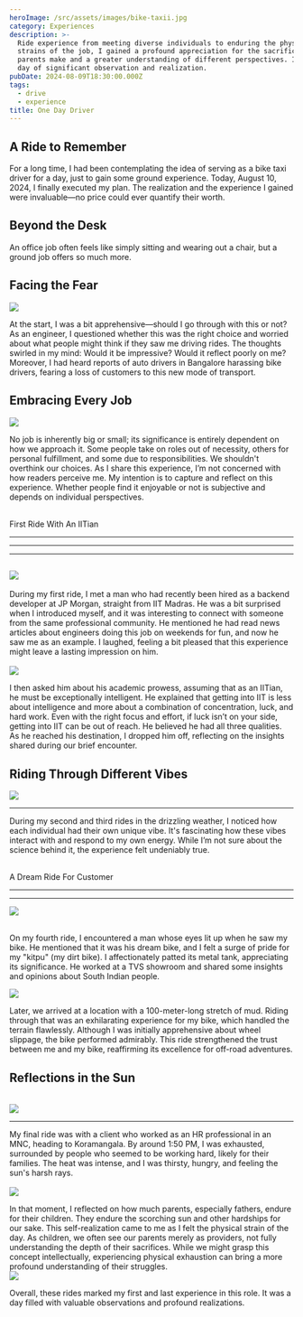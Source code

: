 ```yaml
---
heroImage: /src/assets/images/bike-taxii.jpg
category: Experiences
description: >-
  Ride experience from meeting diverse individuals to enduring the physical
  strains of the job, I gained a profound appreciation for the sacrifices
  parents make and a greater understanding of different perspectives. It was a
  day of significant observation and realization.
pubDate: 2024-08-09T18:30:00.000Z
tags:
  - drive
  - experience
title: One Day Driver
---
```


## A Ride to Remember

For a long time, I had been contemplating the idea of serving as a bike taxi driver for a day, just to gain some ground experience. Today, August 10, 2024, I finally executed my plan. The realization and the experience I gained were invaluable—no price could ever quantify their worth.

## Beyond the Desk

An office job often feels like simply sitting and wearing out a chair, but a ground job offers so much more.

## Facing the Fear

![](/src/assets/images/facing-fear.png)

At the start, I was a bit apprehensive—should I go through with this or not? As an engineer, I questioned whether this was the right choice and worried about what people might think if they saw me driving rides. The thoughts swirled in my mind: Would it be impressive? Would it reflect poorly on me? Moreover, I had heard reports of auto drivers in Bangalore harassing bike drivers, fearing a loss of customers to this new mode of transport.

## Embracing Every Job

![](/src/assets/images/embrace-every-job.png)

No job is inherently big or small; its significance is entirely dependent on how we approach it. Some people take on roles out of necessity, others for personal fulfillment, and some due to responsibilities. We shouldn't overthink our choices. As I share this experience, I’m not concerned with how readers perceive me. My intention is to capture and reflect on this experience. Whether people find it enjoyable or not is subjective and depends on individual perspectives.

\
First Ride With An IITian

---

---

---

## ![](/src/assets/images/intelligent-man.png)

During my first ride, I met a man who had recently been hired as a backend developer at JP Morgan, straight from IIT Madras. He was a bit surprised when I introduced myself, and it was interesting to connect with someone from the same professional community. He mentioned he had read news articles about engineers doing this job on weekends for fun, and now he saw me as an example. I laughed, feeling a bit pleased that this experience might leave a lasting impression on him.\
\
![](/src/assets/images/lucky.jpeg)

I then asked him about his academic prowess, assuming that as an IITian, he must be exceptionally intelligent. He explained that getting into IIT is less about intelligence and more about a combination of concentration, luck, and hard work. Even with the right focus and effort, if luck isn’t on your side, getting into IIT can be out of reach. He believed he had all three qualities. As he reached his destination, I dropped him off, reflecting on the insights shared during our brief encounter.

## Riding Through Different Vibes

![](/src/assets/images/vibes.jpg)

---

During my second and third rides in the drizzling weather, I noticed how each individual had their own unique vibe. It's fascinating how these vibes interact with and respond to my own energy. While I’m not sure about the science behind it, the experience felt undeniably true.

\
A Dream Ride For Customer

---

---

![](/src/assets/images/xpulse.jpeg)

\
On my fourth ride, I encountered a man whose eyes lit up when he saw my bike. He mentioned that it was his dream bike, and I felt a surge of pride for my "kitpu" (my dirt bike). I affectionately patted its metal tank, appreciating its significance. He worked at a TVS showroom and shared some insights and opinions about South Indian people.

![](/src/assets/images/mud-drive.jpeg)

Later, we arrived at a location with a 100-meter-long stretch of mud. Riding through that was an exhilarating experience for my bike, which handled the terrain flawlessly. Although I was initially apprehensive about wheel slippage, the bike performed admirably. This ride strengthened the trust between me and my bike, reaffirming its excellence for off-road adventures.

## Reflections in the Sun

\
![](/src/assets/images/heating-sun.jpg)

---

My final ride was with a client who worked as an HR professional in an MNC, heading to Koramangala. By around 1:50 PM, I was exhausted, surrounded by people who seemed to be working hard, likely for their families. The heat was intense, and I was thirsty, hungry, and feeling the sun's harsh rays.\
\
![](/src/assets/images/father-hardwork.jpeg)

In that moment, I reflected on how much parents, especially fathers, endure for their children. They endure the scorching sun and other hardships for our sake. This self-realization came to me as I felt the physical strain of the day. As children, we often see our parents merely as providers, not fully understanding the depth of their sacrifices. While we might grasp this concept intellectually, experiencing physical exhaustion can bring a more profound understanding of their struggles.
\
![](/src/assets/images/final-conclursion.jpeg)

Overall, these rides marked my first and last experience in this role. It was a day filled with valuable observations and profound realizations.
